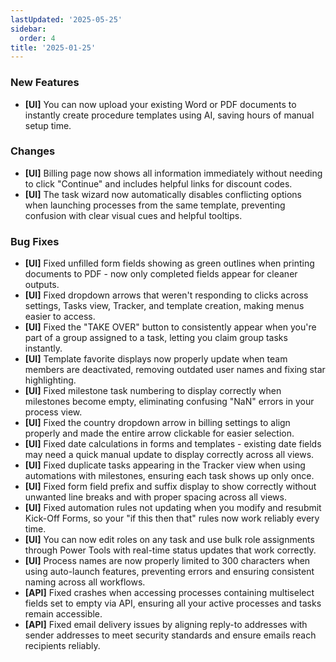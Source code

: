 ```yaml
---
lastUpdated: '2025-05-25'
sidebar:
  order: 4
title: '2025-01-25'
---
```


### New Features

- **[UI]** You can now upload your existing Word or PDF documents to instantly create procedure templates using AI, saving hours of manual setup time.

### Changes

- **[UI]** Billing page now shows all information immediately without needing to click "Continue" and includes helpful links for discount codes.
- **[UI]** The task wizard now automatically disables conflicting options when launching processes from the same template, preventing confusion with clear visual cues and helpful tooltips.

### Bug Fixes

- **[UI]** Fixed unfilled form fields showing as green outlines when printing documents to PDF - now only completed fields appear for cleaner outputs.
- **[UI]** Fixed dropdown arrows that weren't responding to clicks across settings, Tasks view, Tracker, and template creation, making menus easier to access.
- **[UI]** Fixed the "TAKE OVER" button to consistently appear when you're part of a group assigned to a task, letting you claim group tasks instantly.
- **[UI]** Template favorite displays now properly update when team members are deactivated, removing outdated user names and fixing star highlighting.
- **[UI]** Fixed milestone task numbering to display correctly when milestones become empty, eliminating confusing "NaN" errors in your process view.
- **[UI]** Fixed the country dropdown arrow in billing settings to align properly and made the entire arrow clickable for easier selection.
- **[UI]** Fixed date calculations in forms and templates - existing date fields may need a quick manual update to display correctly across all views.
- **[UI]** Fixed duplicate tasks appearing in the Tracker view when using automations with milestones, ensuring each task shows up only once.
- **[UI]** Fixed form field prefix and suffix display to show correctly without unwanted line breaks and with proper spacing across all views.
- **[UI]** Fixed automation rules not updating when you modify and resubmit Kick-Off Forms, so your "if this then that" rules now work reliably every time.
- **[UI]** You can now edit roles on any task and use bulk role assignments through Power Tools with real-time status updates that work correctly.
- **[UI]** Process names are now properly limited to 300 characters when using auto-launch features, preventing errors and ensuring consistent naming across all workflows.
- **[API]** Fixed crashes when accessing processes containing multiselect fields set to empty via API, ensuring all your active processes and tasks remain accessible.
- **[API]** Fixed email delivery issues by aligning reply-to addresses with sender addresses to meet security standards and ensure emails reach recipients reliably.